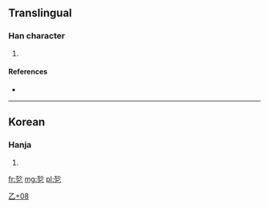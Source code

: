 ==Translingual==

===Han character===
{{Han char|rn=5|rad=乙|as=08|sn=9|four=|canj=卜卜弓 (YYN)}}

# {{defn|Han|sort=乙08}}

====References====
* {{Han ref|kx=0084.241|dj=0171.330|hdz=10056.051|uh=4E7B|ud=20091}}

----

==Korean==

===Hanja===
{{ko-hanja|hangeul=[[얼]]|rv=eol|mr=ŏl}}

# {{defn|Korean|sort=乙08}}

[[Category:Korean-only CJKV Characters|乙+08]]

[[fr:乻]]
[[mg:乻]]
[[pl:乻]]